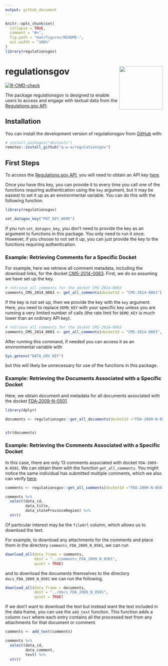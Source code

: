 ```yaml
---
output: github_document
---
```


<!-- README.md is generated from README.Rmd. Please edit that file -->

```r
knitr::opts_chunk$set(
  collapse = TRUE,
  comment = "#>",
  fig.path = "man/figures/README-",
  out.width = "100%"
)
library(regulationsgov)

```


# regulationsgov <img src="man/figures/logo.png" align="right" height="139" />

<!-- badges: start -->
[![R-CMD-check](https://github.com/q-w-a/regulationsgov/workflows/R-CMD-check/badge.svg)](https://github.com/q-w-a/regulationsgov/actions)
<!-- badges: end -->

The package regulationsgov is designed to enable users to access and engage with textual data from the [Regulations.gov API](https://open.gsa.gov/api/regulationsgov/). 

## Installation

You can install the development version of regulationsgov from [GitHub](https://github.com/) with:

``` r
# install.packages("devtools")
remotes::install_github("q-w-a/regulationsgov")
```

## First Steps

To access the [Regulations.gov API](https://open.gsa.gov/api/regulationsgov/), you will need to obtain an API key [here](https://open.gsa.gov/api/regulationsgov/#getting-started). 

Once you have this key, you can provide it to every time you call one of the functions requiring authentication using the `key` argument, but it may be easiest to set it up as an environmental variable. You can do this with the following function.

```r

library(regulationsgov)

set_datagov_key("PUT_KEY_HERE")


```


If you run `set_datagov_key`, you don't need to provide the key as an argument to functions in this package. You only need to run it once. However, if you choose to not set it up, you can just provide the key to the functions requiring authentication.


### Example: Retrieving Comments for a Specific Docket 

For example, here we retrieve all comment metadata, including the download links, for the docket [CMS-2014-0063](https://www.regulations.gov/docket/CMS-2014-0063). First, we do so assuming we have set up the key.


```r

# retrieve all comments for the docket CMS-2014-0063
comments_CMS_2014_0063 <- get_all_comments(docketId = "CMS-2014-0063")

```

If the key is not set up, then we provide the key with the `key` argument. Here, you need to replace `DEMO_KEY` with your specific key unless you are running a very limited number of calls (the rate limit for `DEMO_KEY` is much lower than an ordinary API key).

```r


# retrieve all comments for the docket CMS-2014-0063
comments_CMS_2014_0063 <- get_all_comments(docketId = "CMS-2014-0063", key = "DEMO_KEY")


```


After running this command, if needed you can access it as an environmental variable with

```r

Sys.getenv("DATA_GOV_KEY")

```

but this will likely be unnecessary for use of the functions in this package.


### Example: Retrieving the Documents Associated with a Specific Docket 

Here, we obtain document and metadata for all documents associated with the docket [FDA-2009-N-0501](https://www.regulations.gov/docket/FDA-2009-N-0501). 


```r

library(dplyr)

documents <- regulationsgov::get_all_documents(docketId ="FDA-2009-N-0501")


str(documents)

```


### Example: Retrieving the Comments Associated with a Specific Docket

In this case, there are only 13 comments associated with docket `FDA-2009-N-0501`. We can obtain them with the function
`get_all_comments`. You might notice the same individual has submitted multiple comments, which we also can verify [here](https://www.regulations.gov/docket/FDA-2009-N-0501/comments).

```r

comments <- regulationsgov::get_all_comments(docketId ="FDA-2009-N-0501")

comments %>%
  select(data_id, 
         data_title,
         data_stateProvinceRegion) %>%
  str()

```


Of particular interest may be the `fileUrl` column, which allows us to download the text.

For example, to download any attachments for the comments and place them in the directory `comments_FDA_2009_N_0501`, we can run

```r

download_all(data_frame = comments, 
             dest = "../comments_FDA_2009_N_0501", 
             quiet = TRUE)

```

and to download the documents themselves to the directory `docs_FDA_2009_N_0501` we can run the following.

```r

download_all(data_frame = documents, 
             dest = "../docs_FDA_2009_N_0501", 
             quiet = TRUE)


```

If we don't want to download the text but instead want the text included in the data frame, you can use the `add_text` function. This function adds a column `text` where each entry contains all the processed text from any attachments for that document or comment.

```r

comments <- add_text(comments)

comments %>%
  select(data_id, 
         data_comment,
         text) %>%
  str()


```



